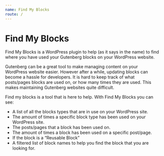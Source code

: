 ```yaml
---
name: Find My Blocks
route: /
---
```



<p>
    <Logo size={100} />
</p>

# Find My Blocks

Find My Blocks is a WordPress plugin to help (as it says in the name) to find where you have used your Gutenberg blocks on your WordPress website.

Gutenberg can be a great tool to make managing content on your WordPress website easier. However after a while, updating blocks can become a hassle for developers. It is hard to keep track of what posts/pages blocks are used on, or how many times they are used. This makes maintaining Gutenberg websites quite difficult.

Find my blocks is a tool that is here to help. With Find My Blocks you can see:

- A list of all the blocks types that are in use on your WordPress site.
- The amount of times a specific block type has been used on your WordPress site.
- The posts/pages that a block has been used on.
- The amount of times a block has been used on a specific post/page.
- If the block is a “Reusable Block”
- A filtered list of block names to help you find the block that you are looking for.
